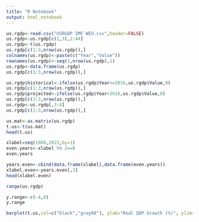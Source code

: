 ```yaml
---
title: "R Notebook"
output: html_notebook
---
```


```r
us.rgdp<-read.csv("USRGDP IMF WEO.csv",header=FALSE)
us.rgdp<-us.rgdp[c(1,3),2:44]
us.rgdp<-t(us.rgdp)
us.rgdp[c(1:3,nrow(us.rgdp)),]
colnames(us.rgdp)<-paste(c("Year","Value"))
rownames(us.rgdp)<-seq(1,nrow(us.rgdp),1)
us.rgdp<-data.frame(us.rgdp)
us.rgdp[c(1:3,nrow(us.rgdp)),]
```

```r
us.rgdp$historical<-ifelse(us.rgdp$Year<=2016,us.rgdp$Value,0)
us.rgdp[c(1:3,nrow(us.rgdp)),]
us.rgdp$projected<-ifelse(us.rgdp$Year>2016,us.rgdp$Value,0)
us.rgdp[c(1:3,nrow(us.rgdp)),]
us.rgdp<-us.rgdp[,3:4]
us.rgdp[c(1:3,nrow(us.rgdp)),]
```

```r
us.mat<-as.matrix(us.rgdp)
t.us<-t(us.mat)
head(t.us)
```

```r
xlabel=seq(1980,2022,by=1)
even.years<-xlabel %% 2==0
even.years
```

```r
years.even<-cbind(data.frame(xlabel),data.frame(even.years))
xlabel.even<-years.even[,3]
head(xlabel.even)
```

```r
range(us.rgdp)
```

```r
y.range<-c(-4,8)
y.range
```
```r
barplot(t.us,col=c("black","gray60"), ylab="Real GDP Growth (%)", ylim=y.range, names.arg=xlabel.even, las=2, main="United States Real GDP Growth Historical (1980-2022) and Forecasted (2013-2022)")
```

```r

```

```r

```

```r

```

```r

```

```r

```



